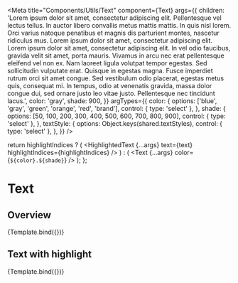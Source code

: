 


<Meta
  title="Components/Utils/Text"
  component={Text}
  args={{
    children:
      'Lorem ipsum dolor sit amet, consectetur adipiscing elit. Pellentesque vel lectus tellus. In auctor libero convallis metus mattis mattis. In quis nisl lorem. Orci varius natoque penatibus et magnis dis parturient montes, nascetur ridiculus mus. Lorem ipsum dolor sit amet, consectetur adipiscing elit. Lorem ipsum dolor sit amet, consectetur adipiscing elit. In vel odio faucibus, gravida velit sit amet, porta mauris. Vivamus in arcu nec erat pellentesque eleifend vel non ex. Nam laoreet ligula volutpat tempor egestas. Sed sollicitudin vulputate erat. Quisque in egestas magna. Fusce imperdiet rutrum orci sit amet congue. Sed vestibulum odio placerat, egestas metus quis, consequat mi. In tempus, odio at venenatis gravida, massa dolor congue dui, sed ornare justo leo vitae justo. Pellentesque nec tincidunt lacus.',
    color: 'gray',
    shade: 900,
  }}
  argTypes={{
    color: {
      options: ['blue', 'gray', 'green', 'orange', 'red', 'brand'],
      control: { type: 'select' },
    },
    shade: {
      options: [50, 100, 200, 300, 400, 500, 600, 700, 800, 900],
      control: { type: 'select' },
    },
    textStyle: {
      options: Object.keys(shared.textStyles),
      control: { type: 'select' },
    },
  }}
/>

  return highlightIndices ? (
    <HighlightedText
      {...args}
      text={text}
      highlightIndices={highlightIndices}
    />
  ) : (
    <Text {...args} color={`${color}.${shade}`} />
  );
};

# Text

## Overview

<Canvas>
  <Story name="Text">{Template.bind({})}</Story>
</Canvas>

<ArgsTable story="Text" />

## Text with highlight

<Canvas>
  <Story
    name="Text with highlight"
    args={{
      text: 'Mercedes',
      highlightIndices: [
        [1, 3],
        [6, 6],
      ],
    }}
    argTypes={{
      children: {
        table: {
          disable: true,
        },
      },
    }}
  >
    {Template.bind({})}
  </Story>
</Canvas>
